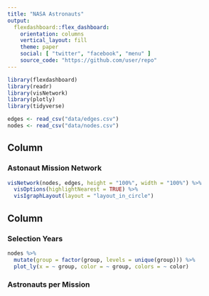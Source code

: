 ```yaml
---
title: "NASA Astronauts"
output: 
  flexdashboard::flex_dashboard:
    orientation: columns
    vertical_layout: fill
    theme: paper
    social: [ "twitter", "facebook", "menu" ]
    source_code: "https://github.com/user/repo"
---
```


```r
library(flexdashboard)
library(readr)
library(visNetwork)
library(plotly)
library(tidyverse)

edges <- read_csv("data/edges.csv")
nodes <- read_csv("data/nodes.csv")
```

Column {data-width=650}
-----------------------------------------------------------------------

### Astonaut Mission Network

```r
visNetwork(nodes, edges, height = "100%", width = "100%") %>%
  visOptions(highlightNearest = TRUE) %>%
  visIgraphLayout(layout = "layout_in_circle")
```

Column {data-width=350}
-----------------------------------------------------------------------

### Selection Years

```r
nodes %>% 
  mutate(group = factor(group, levels = unique(group))) %>% 
  plot_ly(x = ~ group, color = ~ group, colors = ~ color) 
```

### Astronauts per Mission

```r

```

